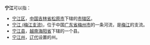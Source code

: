 '''宁江'''可以指：
* [[宁江区|宁江区]]，[[中国|中国]][[吉林省|吉林省]][[松原市_(吉林省)|松原市]]下辖的[[市辖区|市辖区]]。
* [[宁江_(梅江支流)|宁江 (梅江支流)]]，位于中国[[广东省|广东省]][[梅州市|梅州市]]的一条河流，是[[梅江_(韩江支流)|梅江]]的支流。
* [[宁江县|宁江县]]，[[越南|越南]][[海阳省|海阳省]]下辖的一个县。
* [[宁江州|宁江州]]，[[辽代|辽代]]设置的州。
{{disambig|Cat=二字亚洲地名消歧义|N}}